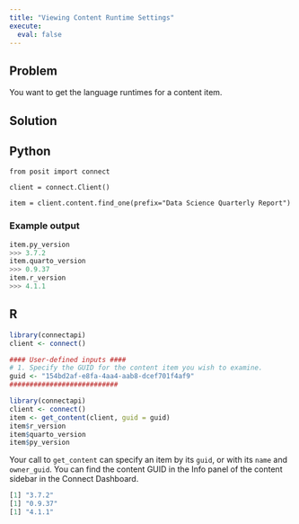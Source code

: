 ```yaml
---
title: "Viewing Content Runtime Settings"
execute:
  eval: false
---
```


## Problem

You want to get the language runtimes for a content item.

## Solution

::: {.panel-tabset group="language"}

## Python

```.python
from posit import connect

client = connect.Client()

item = client.content.find_one(prefix="Data Science Quarterly Report")
```

### Example output

```python
item.py_version
>>> 3.7.2
item.quarto_version
>>> 0.9.37
item.r_version
>>> 4.1.1
```

## R

```.r
library(connectapi)
client <- connect()

#### User-defined inputs ####
# 1. Specify the GUID for the content item you wish to examine.
guid <- "154bd2af-e8fa-4aa4-aab8-dcef701f4af9"
###########################

library(connectapi)
client <- connect()
item <- get_content(client, guid = guid)
item$r_version
item$quarto_version
item$py_version
```

Your call to `get_content` can specify an item by its `guid`, or with its `name` and `owner_guid`. You can find the content GUID in the Info panel of the content sidebar in the Connect Dashboard.

```r
[1] "3.7.2"
[1] "0.9.37"
[1] "4.1.1"
```

:::
